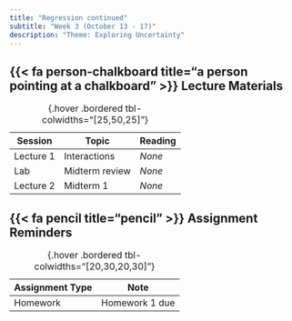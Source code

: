 ```yaml
---
title: "Regression continued"
subtitle: "Week 3 (October 13 - 17)"
description: "Theme: Exploring Uncertainty"
---
```


## {{< fa person-chalkboard title="a person pointing at a chalkboard" >}} Lecture Materials {#lecture-materials}

| Session | Topic  | Reading |
|---------|--------|---------|
| Lecture 1 | Interactions | *None* |
| Lab | Midterm review | *None* |
| Lecture 2 | Midterm 1 | *None* |
: {.hover .bordered tbl-colwidths="[25,50,25]"} 

## {{< fa pencil title="pencil" >}} Assignment Reminders {#assignment-reminders}

| Assignment Type | Note                      |
|-----------------|---------------------------|
| Homework        | Homework 1 due            |
: {.hover .bordered tbl-colwidths="[20,30,20,30]"} 

